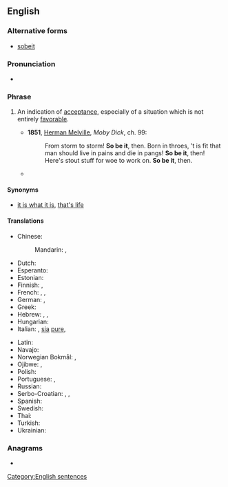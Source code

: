 {{also|sobeit}}
==English==

===Alternative forms===
* [[sobeit]]

===Pronunciation===
* {{audio|en|En-au-so be it.ogg|Audio (AU)}}

===Phrase===
{{head|en|phrase}}

# {{lb|en|idiomatic}} An indication of [[acceptance]], especially of a situation which is not entirely [[favorable]].
#* '''1851''', [[w:Herman Melville|Herman Melville]], ''Moby Dick'', ch. 99:
#*: From storm to storm! '''So be it''', then. Born in throes, 't is fit that man should live in pains and die in pangs! '''So be it''', then! Here's stout stuff for woe to work on. '''So be it''', then.
#* {{quote-journal|en|date=February 22, 2009|title=ABC This Week with George Stephanopoulos|passage=It doesn't matter which party it is. If the people choose one, a Democrat, then '''so be it'''.}}

====Synonyms====
* {{sense|indication of acceptance}} [[it is what it is]], [[that's life]]

====Translations====
{{trans-top|indication of acceptance}}
* Chinese:
*: Mandarin: {{t|cmn|[[就]][[這樣]][[吧]]}}, {{t|cmn|[[就]][[这样]][[吧]]|tr=jiù zhèyàng ba}}
* Dutch: {{t|nl|het zij zo}}
* Esperanto: {{t|eo|estu ĝi}}
* Estonian: {{t|et|olgu nii}}
* Finnish: {{t|fi|[[olkoon]] [[menneeksi]]}}, {{t|fi|olkoon niin}}
* French: {{t+|fr|soit}}, {{t+|fr|ainsi soit-il}}, {{t|fr|qu'il en soit ainsi}}
* German: {{t|de|so sei es}}, {{t|de|sei's drum}}
* Greek: {{t|el|ας είναι}}
* Hebrew: {{t+|he|אמן|tr=amén}}, {{t+|he|ניחא|tr=nicha|sc=Hebr}}, {{t|he|מילא|tr=méyle|sc=Hebr}}
* Hungarian: {{t|hu|ám legyen}}
* Italian: {{t|it|transeat}}, [[sia]] [[pure]], {{t+|it|così sia}}
{{trans-mid}}
* Latin: {{t+|la|transeat}}
* Navajo: {{t|nv|tʼáá ákótʼée doo}}
* Norwegian Bokmål: {{t|nb|sånn er det bare}}, {{t|nb|så får det bare være}}
* Ojibwe: {{t|oj|maanoo}}, {{t|oj|maanoon}}
* Polish: {{t|pl|niech będzie}}
* Portuguese: {{t|pt|que seja}}, {{t|pt|assim seja}}
* Russian: {{t+|ru|так и бы́ть}}
* Serbo-Croatian: {{t|sh|neka tako bude}}, {{t|sh|u redu}}, {{t+|sh|neka}}
* Spanish: {{t|es|así sea}}
* Swedish: {{t|sv|då så}}
* Thai: {{t|th|ทำไปเลยถ้าอยากทำ|tr=tham pai loei tha yak tham}}
* Turkish: {{t|tr|öyle olsun}}
* Ukrainian: {{t|uk|хай так}}
{{trans-bottom}}

===Anagrams===
* {{anagrams|en|a=beiost|is-to-be|tobies}}

[[Category:English sentences]]